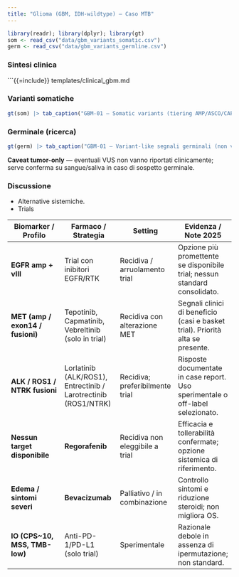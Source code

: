 ```yaml
---
title: "Glioma (GBM, IDH-wildtype) — Caso MTB"
---
```


```r
library(readr); library(dplyr); library(gt)
som <- read_csv("data/gbm_variants_somatic.csv")
germ <- read_csv("data/gbm_variants_germline.csv")
```

### Sintesi clinica

\`\`\`{{=include}} templates/clinical_gbm.md

### Varianti somatiche

```r
gt(som) |> tab_caption("GBM-01 — Somatic variants (tiering AMP/ASCO/CAP, ESCAT)")
```

### Germinale (ricerca)

```r
gt(germ) |> tab_caption("GBM-01 — Variant-like segnali germinali (non validati, da confermare)")
```

::: callout-warning
**Caveat tumor-only** — eventuali VUS non vanno riportati clinicamente; serve conferma su sangue/saliva in caso di sospetto germinale.
:::

### Discussione

-   Alternative sistemiche.
-   Trials

| **Biomarker / Profilo** | **Farmaco / Strategia** | **Setting** | **Evidenza / Note 2025** |
|----|----|----|----|
| **EGFR amp + vIII** | Trial con inibitori EGFR/RTK | Recidiva / arruolamento trial | Opzione più promettente se disponibile trial; nessun standard consolidato. |
| **MET (amp / exon14 / fusioni)** | Tepotinib, Capmatinib, Vebreltinib (solo in trial) | Recidiva con alterazione MET | Segnali clinici di beneficio (casi e basket trial). Priorità alta se presente. |
| **ALK / ROS1 / NTRK fusioni** | Lorlatinib (ALK/ROS1), Entrectinib / Larotrectinib (ROS1/NTRK) | Recidiva; preferibilmente trial | Risposte documentate in case report. Uso sperimentale o off-label selezionato. |
| **Nessun target disponibile** | **Regorafenib** | Recidiva non eleggibile a trial | Efficacia e tollerabilità confermate; opzione sistemica di riferimento. |
| **Edema / sintomi severi** | **Bevacizumab** | Palliativo / in combinazione | Controllo sintomi e riduzione steroidi; non migliora OS. |
| **IO (CPS\~10, MSS, TMB-low)** | Anti-PD-1/PD-L1 (solo trial) | Sperimentale | Razionale debole in assenza di ipermutazione; non standard. |
